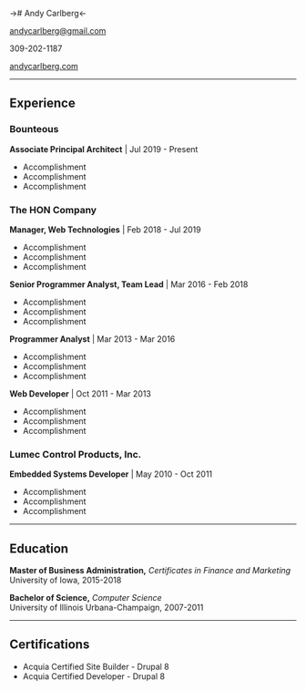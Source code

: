 
-># Andy Carlberg<-

<Columns>

andycarlberg@gmail.com

309-202-1187

[andycarlberg.com](https://andycarlberg.com)

</Columns>

---

## Experience

### Bounteous

**Associate Principal Architect** | Jul 2019 - Present

* Accomplishment
* Accomplishment
* Accomplishment

### The HON Company

**Manager, Web Technologies** | Feb 2018 - Jul 2019

* Accomplishment
* Accomplishment
* Accomplishment

**Senior Programmer Analyst, Team Lead** | Mar 2016 - Feb 2018

* Accomplishment
* Accomplishment
* Accomplishment

**Programmer Analyst** | Mar 2013 - Mar 2016

* Accomplishment
* Accomplishment
* Accomplishment

**Web Developer** | Oct 2011 - Mar 2013

* Accomplishment
* Accomplishment
* Accomplishment

### Lumec Control Products, Inc.

**Embedded Systems Developer** | May 2010 - Oct 2011

* Accomplishment
* Accomplishment
* Accomplishment

---

## Education

**Master of Business Administration,** *Certificates in Finance and Marketing*  
University of Iowa, 2015-2018

**Bachelor of Science,** *Computer Science*  
University of Illinois Urbana-Champaign, 2007-2011

---

## Certifications

* Acquia Certified Site Builder - Drupal 8
* Acquia Certified Developer - Drupal 8
